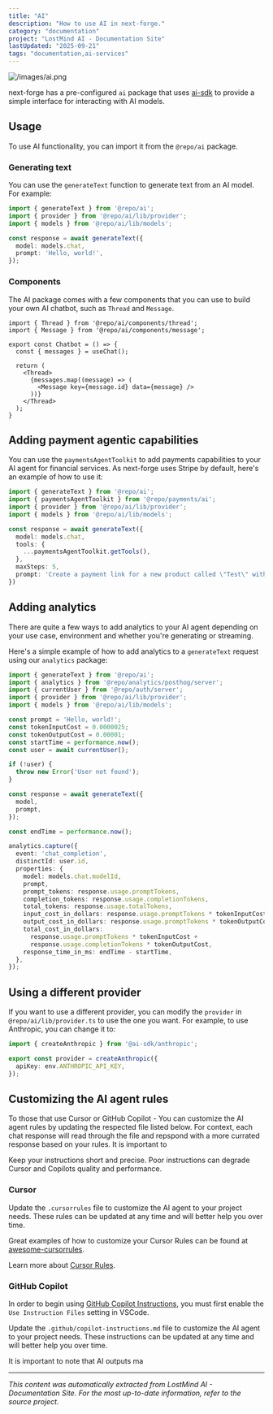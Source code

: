 ```yaml
---
title: "AI"
description: "How to use AI in next-forge."
category: "documentation"
project: "LostMind AI - Documentation Site"
lastUpdated: "2025-09-21"
tags: "documentation,ai-services"
---
```


![/images/ai.png](/images/ai.png)

next-forge has a pre-configured `ai` package that uses [ai-sdk](https://sdk.vercel.ai/) to provide a simple interface for interacting with AI models.

## Usage

To use AI functionality, you can import it from the `@repo/ai` package.

### Generating text

You can use the `generateText` function to generate text from an AI model. For example:

```ts title="generate.ts"
import { generateText } from '@repo/ai';
import { provider } from '@repo/ai/lib/provider';
import { models } from '@repo/ai/lib/models';

const response = await generateText({
  model: models.chat,
  prompt: 'Hello, world!',
});
```

### Components

The AI package comes with a few components that you can use to build your own AI chatbot, such as `Thread` and `Message`.

```tsx title="chatbot.tsx"
import { Thread } from '@repo/ai/components/thread';
import { Message } from '@repo/ai/components/message';

export const Chatbot = () => {
  const { messages } = useChat();

  return (
    <Thread>
      {messages.map((message) => (
        <Message key={message.id} data={message} />
      ))}
    </Thread>
  );
}
```

## Adding payment agentic capabilities

You can use the `paymentsAgentToolkit` to add payments capabilities to your AI agent for financial services. As next-forge uses Stripe by default, here's an example of how to use it:

```ts title="generate.ts"
import { generateText } from '@repo/ai';
import { paymentsAgentToolkit } from '@repo/payments/ai';
import { provider } from '@repo/ai/lib/provider';
import { models } from '@repo/ai/lib/models';

const response = await generateText({
  model: models.chat,
  tools: {
    ...paymentsAgentToolkit.getTools(),
  },
  maxSteps: 5,
  prompt: 'Create a payment link for a new product called \"Test\" with a price of $100.',
})
```

## Adding analytics

There are quite a few ways to add analytics to your AI agent depending on your use case, environment and whether you're generating or streaming.

Here's a simple example of how to add analytics to a `generateText` request using our `analytics` package:

```ts title="generate.ts"
import { generateText } from '@repo/ai';
import { analytics } from '@repo/analytics/posthog/server';
import { currentUser } from '@repo/auth/server';
import { provider } from '@repo/ai/lib/provider';
import { models } from '@repo/ai/lib/models';

const prompt = 'Hello, world!';
const tokenInputCost = 0.0000025;
const tokenOutputCost = 0.00001;
const startTime = performance.now();
const user = await currentUser();

if (!user) {
  throw new Error('User not found');
}

const response = await generateText({
  model,
  prompt,
});

const endTime = performance.now();

analytics.capture({
  event: 'chat_completion',
  distinctId: user.id,
  properties: {
    model: models.chat.modelId,
    prompt,
    prompt_tokens: response.usage.promptTokens,
    completion_tokens: response.usage.completionTokens,
    total_tokens: response.usage.totalTokens,
    input_cost_in_dollars: response.usage.promptTokens * tokenInputCost,
    output_cost_in_dollars: response.usage.promptTokens * tokenOutputCost,
    total_cost_in_dollars:
      response.usage.promptTokens * tokenInputCost +
      response.usage.completionTokens * tokenOutputCost,
    response_time_in_ms: endTime - startTime,
  },
});
```

## Using a different provider

If you want to use a different provider, you can modify the `provider` in `@repo/ai/lib/provider.ts` to use the one you want. For example, to use Anthropic, you can change it to:

```ts title="packages/ai/lib/provider.ts"
import { createAnthropic } from '@ai-sdk/anthropic';

export const provider = createAnthropic({
  apiKey: env.ANTHROPIC_API_KEY,
});
```

## Customizing the AI agent rules

To those that use Cursor or GitHub Copilot - You can customize the AI agent rules by updating the respected file listed below. For context, each chat response will read through the file and repspond with a more currated response based on your rules. It is important to

<Warning>Keep your instructions short and precise. Poor instructions can degrade Cursor and Copilots quality and performance.</Warning>

### Cursor

Update the `.cursorrules` file to customize the AI agent to your project needs. These rules can be updated at any time and will better help you over time.

Great examples of how to customize your Cursor Rules can be found at [awesome-cursorrules](https://github.com/PatrickJS/awesome-cursorrules).

Learn more about [Cursor Rules](https://docs.cursor.com/context/rules-for-ai).

### GitHub Copilot

In order to begin using [GitHub Copilot Instructions](https://docs.github.com/en/copilot/customizing-copilot/adding-custom-instructions-for-github-copilot), you must first enable the `Use Instruction Files` setting in VSCode.

Update the `.github/copilot-instructions.md` file to customize the AI agent to your project needs. These instructions can be updated at any time and will better help you over time.

<Note>It is important to note that AI outputs ma

---
*This content was automatically extracted from LostMind AI - Documentation Site. For the most up-to-date information, refer to the source project.*
